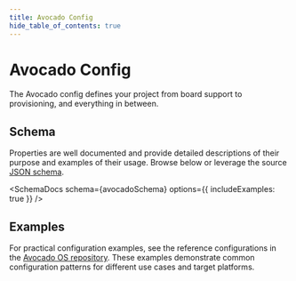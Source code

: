 ```yaml
---
title: Avocado Config
hide_table_of_contents: true
---
```



# Avocado Config

The Avocado config defines your project from board support to provisioning, and everything in between.

## Schema

Properties are well documented and provide detailed descriptions of their purpose and examples of their usage. Browse below or leverage the source [JSON schema](/schemas/avocado-config.json).

<SchemaDocs schema={avocadoSchema} options={{ includeExamples: true }} />

## Examples

For practical configuration examples, see the reference configurations in the [Avocado OS repository](https://github.com/avocado-linux/avocado-os/tree/main/references). These examples demonstrate common configuration patterns for different use cases and target platforms.
